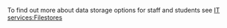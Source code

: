 <!-- Include information about your organisational data repository here. -->

To find out more about ​​​​​​​data storage options for staff and students see [IT services:Filestores](https://uob.sharepoint.com/sites/itservices/SitePages/filestores.aspx)
